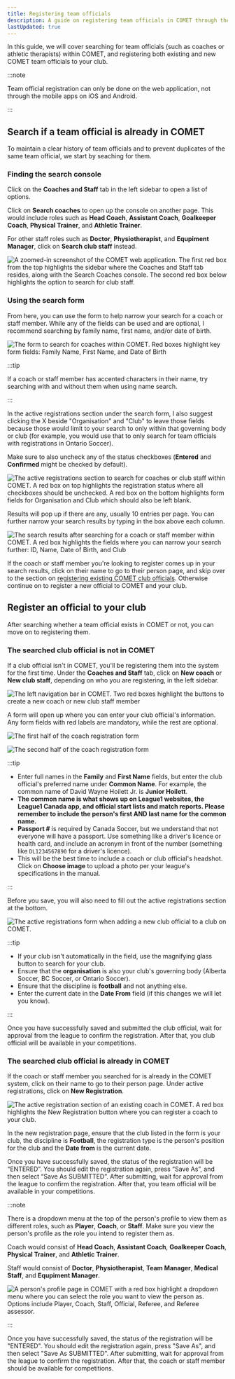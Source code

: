 ```yaml
---
title: Registering team officials
description: A guide on registering team officials in COMET through the web application
lastUpdated: true
---
```



In this guide, we will cover searching for team officials (such as coaches or athletic therapists) within COMET, and registering both existing and new COMET team officials to your club.

:::note

Team official registration can only be done on the web application, not through the mobile apps on iOS and Android.

:::

## Search if a team official is already in COMET

To maintain a clear history of team officials and to prevent duplicates of the same team official, we start by seaching for them.

### Finding the search console

Click on the **Coaches and Staff** tab in the left sidebar to open a list of options.

Click on **Search coaches** to open up the console on another page. This would include roles such as **Head Coach**, **Assistant Coach**, **Goalkeeper Coach**, **Physical Trainer**, and **Athletic Trainer**.

For other staff roles such as **Doctor**, **Physiotherapist**, and **Equpiment Manager**, click on **Search club staff** instead.

<Image
  src={searchCoachesSidebar}
  alt='A zoomed-in screenshot of the COMET web application. The first red box from the top highlights the sidebar where the Coaches and Staff tab resides, along with the Search Coaches console. The second red box below highlights the option to search for club staff.'
/>

### Using the search form

From here, you can use the form to help narrow your search for a coach or staff member. While any of the fields can be used and are optional, I recommend searching by family name, first name, and/or date of birth.

<Image
  src={searchCoachesForm}
  alt='The form to search for coaches within COMET. Red boxes highlight key form fields: Family Name, First Name, and Date of Birth'
/>

:::tip

If a coach or staff member has accented characters in their name, try searching with and without them when using name search.

:::

In the active registrations section under the search form, I also suggest clicking the X beside "Organisation" and "Club" to leave those fields because those would limit to your search to only within that governing body or club (for example, you would use that to only search for team officials with registrations in Ontario Soccer).

Make sure to also uncheck any of the status checkboxes (**Entered** and **Confirmed** might be checked by default).

<Image
  src={searchCoachesActiveRegs}
  alt='The active registrations section to search for coaches or club staff within COMET. A red box on top highlights the registration status where all checkboxes should be unchecked. A red box on the bottom highlights form fields for Organisation and Club which should also be left blank.'
/>

Results will pop up if there are any, usually 10 entries per page. You can further narrow your search results by typing in the box above each column.

<Image
  src={searchCoachesResults}
  alt='The search results after searching for a coach or staff member within COMET. A red box highlights the fields where you can narrow your search further: ID, Name, Date of Birth, and Club'
/>

If the coach or staff member you're looking to register comes up in your search results, click on their name to go to their person page, and skip over to the section on [registering existing COMET club officials](#the-searched-club-official-is-already-in-comet). Otherwise continue on to register a new official to COMET and your club.

## Register an official to your club

After searching whether a team official exists in COMET or not, you can move on to registering them.

### The searched club official is not in COMET

If a club official isn't in COMET, you'll be registering them into the system for the first time. Under the **Coaches and Staff** tab, click on **New coach** or **New club staff**, depending on who you are registering, in the left sidebar.

<Image
  src={newCoachRegistration}
  alt='The left navigation bar in COMET. Two red boxes highlight the buttons to create a new coach or new club staff member'
/>

A form will open up where you can enter your club official's information. Any form fields with red labels are mandatory, while the rest are optional.

<Image
  src={newCoachFormLeft}
  alt='The first half of the coach registration form'
/>

<Image
  src={newCoachFormRight}
  alt='The second half of the coach registration form'
/>

:::tip

- Enter full names in the **Family** and **First Name** fields, but enter the club official's preferred name under **Common Name**. For example, the common name of David Wayne Hoilett Jr. is **Junior Hoilett**.
- **The common name is what shows up on League1 websites, the League1 Canada app, and official start lists and match reports. Please remember to include the person's first AND last name for the common name.**
- **Passport #** is required by Canada Soccer, but we understand that not everyone will have a passport. Use something like a driver's licence or health card, and include an acronym in front of the number (something like `DL1234567890` for a driver's licence).
- This will be the best time to include a coach or club official's headshot. Click on **Choose image** to upload a photo per your league's specifications in the manual.

:::

Before you save, you will also need to fill out the active registrations section at the bottom.

<Image
  src={newCoachActiveRegs}
  alt='The active registrations form when adding a new club official to a club on COMET.'
/>

:::tip

- If your club isn't automatically in the field, use the magnifying glass button to search for your club.
- Ensure that the **organisation** is also your club's governing body (Alberta Soccer, BC Soccer, or Ontario Soccer).
- Ensure that the discipline is **football** and not anything else.
- Enter the current date in the **Date From** field (if this changes we will let you know).

:::

Once you have successfully saved and submitted the club official, wait for approval from the league to confirm the registration. After that, you club official will be available in your competitions.

### The searched club official is already in COMET

If the coach or staff member you searched for is already in the COMET system, click on their name to go to their person page. Under active registrations, click on **New Registration**.


<Image
  src={newRegistrationExistingCoach}
  alt='The active registration section of an existing coach in COMET. A red box highlights the New Registration button where you can register a coach to your club.'
/>

In the new registration page, ensure that the club listed in the form is your club, the discipline is **Football**, the registration type is the person's position for the club and the **Date from** is the current date.

Once you have successfully saved, the status of the registration will be “ENTERED”. You should edit the registration again, press “Save As”, and then select “Save As SUBMITTED”. After submitting, wait for approval from the league to confirm the registration. After that, you team official will be available in your competitions.

:::note

There is a dropdown menu at the top of the person's profile to view them as different roles, such as **Player**, **Coach**, or **Staff**. Make sure you view the person's profile as the role you intend to register them as.

Coach would consist of **Head Coach**, **Assistant Coach**, **Goalkeeper Coach**, **Physical Trainer**, and **Athletic Trainer**.

Staff would consist of **Doctor**, **Physiotherapist**, **Team Manager**, **Medical Staff**, and **Equpiment Manager**.


<Image
  src={viewAs}
  alt="A person's profile page in COMET with a red box highlight a dropdown menu where you can select the role you want to view the person as. Options include Player, Coach, Staff, Official, Referee, and Referee assessor."
/>

:::

Once you have successfully saved, the status of the registration will be "ENTERED". You should edit the registration again, press "Save As", and then select "Save As SUBMITTED". After submitting, wait for approval from the league to confirm the registration. After that, the coach or staff member should be available for competitions.

